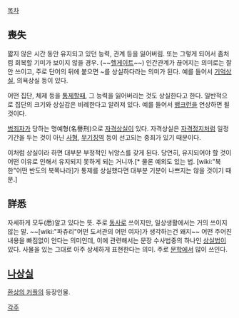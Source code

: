 [[목차]]

== 喪失 ==
짧지 않은 시간 동안 유지되고 있던 능력, 관계 등을 잃어버림. 또는 그렇게 되어서 좀처럼 회복할 기미가 보이지 않을 경우. (~~[[헬게이트]]~~) 인간관계가 끊어지는 의미로는 잘 안 쓰이고, 주로 단어의 뒤에 붙으면 ~를 상실하다라는 의미가 된다. 예를 들어서 [[기억상실]], 의욕상실 등이 있다.

어떤 집단, 체제 등을 [[통제]]할때, 그 능력을 잃어버리는 것도 상실한다고 한다. 일반적으로 집단의 크기와 상실감은 비례한다고 알려져 있다. 예를 들어서 [[뱅크런]]을 연상하면 될것이다.

[[범죄자]]가 당하는 명예형(名譽刑)으로 [[자격상실]]이 있다. 자격상실은 [[자격정지]]처럼 일정 기간을 두는 것이 아닌 [[사형]], [[무기징역]] 등이 선고되는 중죄가 있기 때문이다.

이처럼 상실이라 하면 대부분 부정적인 뉘앙스를 갖게 된다. 당연히, 유지되어야 할 것이 어떤 이유로 인해서 유지되지 못하게 되는 거니까.[* 물론 예외도 있는 법. [wiki:"북한"어떤 반도의 북쪽나라]가 통제를 상실했다면 대부분 기분이 나쁘지는 않을 것이기 때문.]

== 詳悉 ==
자세하게 모두(悉)알고 있다는 뜻. 주로 [[동사]]로 쓰이지만, 일상생활에서는 거의 쓰이지 않는 말. ~~[wiki:"파츄리"어떤 도서관의 어떤 여자]가 생각하는건 왜지~~ 어떤 주어진 내용을 빠짐없이 안다는 의미인데, 이에 관련해서는 문장 수사법중의 하나인 [[상실법]]이 있다. 사물을 있는 그대로 아주 상세하게 표현한다는 의미. 주로 [[문학]]에서 많이 쓰인다.

== [[나상실]] ==
[[환상의 커플]]의 등장인물.

[[각주]]
